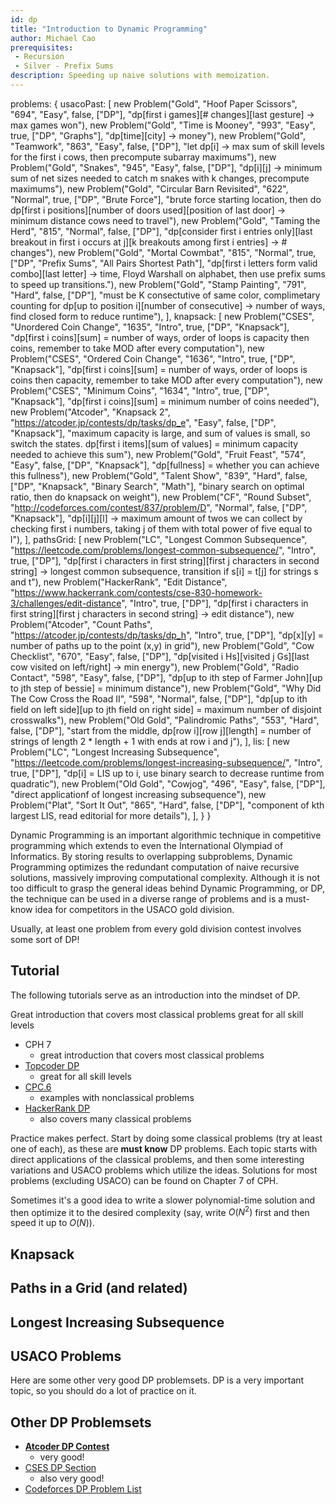 ```yaml
---
id: dp
title: "Introduction to Dynamic Programming"
author: Michael Cao
prerequisites: 
 - Recursion
 - Silver - Prefix Sums
description: Speeding up naive solutions with memoization.
---
```



  problems: {
    usacoPast: [
      new Problem("Gold", "Hoof Paper Scissors", "694", "Easy", false, ["DP"], "dp[first i games][# changes][last gesture] -> max games won"),
      new Problem("Gold", "Time is Mooney", "993", "Easy", true, ["DP", "Graphs"], "dp[time][city] -> money"),
      new Problem("Gold", "Teamwork", "863", "Easy", false, ["DP"], "let dp[i] -> max sum of skill levels for the first i cows, then precompute subarray maximums"),
      new Problem("Gold", "Snakes", "945", "Easy", false, ["DP"], "dp[i][j] -> minimum sum of net sizes needed to catch m snakes with k changes, precompute maximums"),
      new Problem("Gold", "Circular Barn Revisited", "622", "Normal", true, ["DP", "Brute Force"], "brute force starting location, then do dp[first i positions][number of doors used][position of last door] ->  minimum distance cows need to travel"),
      new Problem("Gold", "Taming the Herd", "815", "Normal", false, ["DP"], "dp[consider first i entries only][last breakout in first i occurs at j][k breakouts among first i entries] -> # changes"),
      new Problem("Gold", "Mortal Cowmbat", "815", "Normal", true, ["DP", "Prefix Sums", "All Pairs Shortest Path"], "dp[first i letters form valid combo][last letter] -> time, Floyd Warshall on alphabet, then use prefix sums to speed up transitions."),
      new Problem("Gold", "Stamp Painting", "791", "Hard", false, ["DP"], "must be K consectutive of same color, complimetary counting for dp[up to position i][number of consecutive] -> number of ways, find closed form to reduce runtime"),
    ],
    knapsack: [
      new Problem("CSES", "Unordered Coin Change", "1635", "Intro", true, ["DP", "Knapsack"], "dp[first i coins][sum] = number of ways, order of loops is capacity then coins, remember to take MOD after every computation"),
      new Problem("CSES", "Ordered Coin Change", "1636", "Intro", true, ["DP", "Knapsack"], "dp[first i coins][sum] = number of ways, order of loops is coins then capacity, remember to take MOD after every computation"),
      new Problem("CSES", "Minimum Coins", "1634", "Intro", true, ["DP", "Knapsack"], "dp[first i coins][sum] = minimum number of coins needed"),
      new Problem("Atcoder", "Knapsack 2", "https://atcoder.jp/contests/dp/tasks/dp_e", "Easy", false, ["DP", "Knapsack"], "maximum capacity is large, and sum of values is small, so switch the states. dp[first i items][sum of values] = minimum capacity needed to achieve this sum"),
      new Problem("Gold", "Fruit Feast", "574", "Easy", false, ["DP", "Knapsack"], "dp[fullness] = whether you can achieve this fullness"),
      new Problem("Gold", "Talent Show", "839", "Hard", false, ["DP", "Knapsack", "Binary Search", "Math"], "binary search on optimal ratio, then do knapsack on weight"),
      new Problem("CF", "Round Subset", "http://codeforces.com/contest/837/problem/D", "Normal", false, ["DP", "Knapsack"], "dp[i][j][l] -> maximum amount of twos we can collect by checking first i numbers, taking j of them with total power of five equal to l"),
    ],
    pathsGrid: [
      new Problem("LC", "Longest Common Subsequence", "https://leetcode.com/problems/longest-common-subsequence/", "Intro", true, ["DP"], "dp[first i characters in first string][first j characters in second string] -> longest common subsequence, transition if s[i] = t[j] for strings s and t"),
      new Problem("HackerRank", "Edit Distance", "https://www.hackerrank.com/contests/cse-830-homework-3/challenges/edit-distance", "Intro", true, ["DP"], "dp[first i characters in first string][first j characters in second string] -> edit distance"),
      new Problem("Atcoder", "Count Paths", "https://atcoder.jp/contests/dp/tasks/dp_h", "Intro", true, ["DP"], "dp[x][y] = number of paths up to the point (x,y) in grid"),
      new Problem("Gold", "Cow Checklist", "670", "Easy", false, ["DP"], "dp[visited i Hs][visited j Gs][last cow visited on left/right] -> min energy"),
      new Problem("Gold", "Radio Contact", "598", "Easy", false, ["DP"], "dp[up to ith step of Farmer John][up to jth step of bessie] = minimum distance"),
      new Problem("Gold", "Why Did The Cow Cross the Road II", "598", "Normal", false, ["DP"], "dp[up to ith field on left side][up to jth field on right side] = maximum number of disjoint crosswalks"),
      new Problem("Old Gold", "Palindromic Paths", "553", "Hard", false, ["DP"], "start from the middle, dp[row i][row j][length] = number of strings of length 2 * length + 1 with ends at row i and j"),
    ],
    lis: [
      new Problem("LC", "Longest Increasing Subsequence", "https://leetcode.com/problems/longest-increasing-subsequence/", "Intro", true, ["DP"], "dp[i] = LIS up to i, use binary search to decrease runtime from quadratic"),
      new Problem("Old Gold", "Cowjog", "496", "Easy", false, ["DP"], "direct applicationf of longest increasing subsequence"),
      new Problem("Plat", "Sort It Out", "865", "Hard", false, ["DP"], "component of kth largest LIS, read editorial for more details"),
    ],
  }
}

Dynamic Programming is an important algorithmic technique in competitive programming which extends to even the International Olympiad of Informatics. By storing results to overlapping subproblems, Dynamic Programming optimizes the redundant computation of naive recursive solutions, massively improving computational complexity. Although it is not too difficult to grasp the general ideas behind Dynamic Programming, or DP, the technique can be used in a diverse range of problems and is a must-know idea for competitors in the USACO gold division.

<info-block title="Contest Tip">

Usually, at least one problem from every gold division contest involves some sort of DP!

</info-block>

## Tutorial

The following tutorials serve as an introduction into the mindset of DP.

<resources>
  <resource source="CPH" title="CPH 7" starred>Great introduction that covers most classical problems</resource>
  <resource source="Topcoder" title="DP from Novice to Advanced">great for all skill levels</resource>
</resources>

 - CPH 7 
   - great introduction that covers most classical problems
 - [Topcoder DP](https://www.topcoder.com/community/competitive-programming/tutorials/dynamic-programming-from-novice-to-advanced/)
   - great for all skill levels
 - [CPC.6](https://github.com/SuprDewd/T-414-AFLV/tree/master/06_dynamic_programming)
   - examples with nonclassical problems
 - [HackerRank DP](https://www.hackerrank.com/topics/dynamic-programming)
   - also covers many classical problems

Practice makes perfect. Start by doing some classical problems (try at least one of each), as these are **must know** DP problems. Each topic starts with direct applications of the classical problems, and then some interesting variations and USACO problems which utilize the ideas. Solutions for most problems (excluding USACO) can be found on Chapter 7 of CPH.

<info-block title="Pro Tip">

Sometimes it's a good idea to write a slower polynomial-time solution and then optimize it to the desired complexity (say, write $O(N^2)$ first and then speed it up to $O(N)$).

</info-block>

## Knapsack

<problems-list problems={metadata.problems.knapsack} />

## Paths in a Grid (and related)

<problems-list problems={metadata.problems.pathsGrid} />

## Longest Increasing Subsequence

<problems-list problems={metadata.problems.lis} />

## USACO Problems

<problems-list problems={metadata.problems.usacoPast} />

Here are some other very good DP problemsets. DP is a very important topic, so you should do a lot of practice on it.

## Other DP Problemsets 

 - [**Atcoder DP Contest**](https://atcoder.jp/contests/dp/tasks)
   - very good!
 - [CSES DP Section](https://cses.fi/problemset/list/)
   - also very good!
 - [Codeforces DP Problem List](http://codeforces.com/blog/entry/325)


